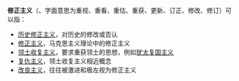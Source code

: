 '''修正主义'''（{{lang-en|Revisionism}}、字面意思为重视、重看、重估、重获、更新、订正、修改、修订）可以指：

* [[历史修正主义|历史修正主义]]，对历史的修改或否认
* [[修正主义_(马克思主义)|修正主义]]，马克思主义理论中的修正主义
* [[领土收复主义|领土收复主义]]，要求重获领土的思想，例如[[犹太复国主义|犹太复国主义]]
* [[复仇主义|复仇主义]]，领土收复主义相近概念
* [[改良主义|改良主义]]，往往被激进和极左视为修正主义

{{disambig|X修|Cat=四字消歧义}}